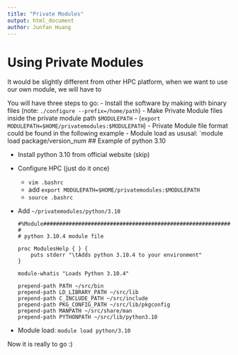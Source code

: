 ```yaml
---
title: "Private Modules"
output: html_document
author: Junfan Huang
---
```


# Using Private Modules

It would be slightly different from other HPC platform, when we want to use our own module, we will have to 

You will have three steps to go:
- Install the software by making with binary files (note: `./configure --prefix=/home/path`)
- Make Private Module files inside the private module path `$MODULEPATH`
  - (`export MODULEPATH=$HOME/privatemodules:$MODULEPATH`)
  - Private Module file format could be found in the following example
- Module load as ususal: `module load package/version_num
## Example of python 3.10


- Install python 3.10 from official website (skip)

- Configure HPC (just do it once)
  - `vim .bashrc`
  - add `export MODULEPATH=$HOME/privatemodules:$MODULEPATH`
  - `source .bashrc`

- Add `~/privatemodules/python/3.10`

    ```
    #%Module########################################################################
    #
    # python 3.10.4 module file

    proc ModulesHelp { } {
        puts stderr "\tAdds python 3.10.4 to your environment"
    }

    module-whatis "Loads Python 3.10.4"

    prepend-path PATH ~/src/bin
    prepend-path LD_LIBRARY_PATH ~/src/lib
    prepend-path C_INCLUDE_PATH ~/src/include
    prepend-path PKG_CONFIG_PATH ~/src/lib/pkgconfig
    prepend-path MANPATH ~/src/share/man
    prepend-path PYTHONPATH ~/src/lib/python3.10
    ```

- Module load: `module load python/3.10`

Now it is really to go :)